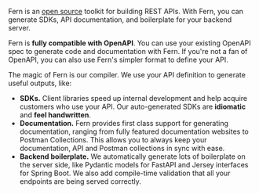 Fern is an [open source](https://github.com/fern-api/fern) toolkit for building
REST APIs. With Fern, you can generate SDKs, API documentation,
and boilerplate for your backend server.

Fern is **fully compatible with OpenAPI**. You can use your existing OpenAPI
spec to generate code and documentation with Fern. If you're not a fan of
OpenAPI, you can also use Fern's simpler format to define your API.

The magic of Fern is our compiler. We use your API definition to generate useful outputs, like:

- **SDKs.** Client libraries speed up internal development and help
  acquire customers who use your API. Our auto-generated SDKs are **idiomatic**
  and **feel handwritten**.
- **Documentation.** Fern provides first class support for generating documentation,
  ranging from fully featured documentation websites to Postman Collections.
  This allows you to always keep your documentation, API and Postman
  collections in sync with ease.
- **Backend boilerplate.** We automatically generate lots of boilerplate on the server
  side, like Pydantic models for FastAPI and Jersey interfaces for Spring Boot. We also add
  compile-time validation that all your endpoints are being served correctly.
